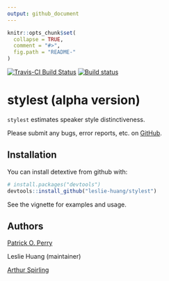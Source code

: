 ```yaml
---
output: github_document
---
```


<!-- README.md is generated from README.Rmd. Please edit that file -->

```r
knitr::opts_chunk$set(
  collapse = TRUE,
  comment = "#>",
  fig.path = "README-"
)
```

[![Travis-CI Build Status](https://travis-ci.org/leslie-huang/stylest.svg?branch=master)](https://travis-ci.org/leslie-huang/stylest) [![Build status](https://ci.appveyor.com/api/projects/status/384insyingv6jcg2?svg=true)](https://ci.appveyor.com/project/leslie-huang/stylest)

# stylest (alpha version)

`stylest` estimates speaker style distinctiveness.

Please submit any bugs, error reports, etc. on <a href="https://github.com/leslie-huang/stylest/issues">GitHub</a>.

## Installation

You can install detextive from github with:

```r
# install.packages("devtools")
devtools::install_github("leslie-huang/stylest")
```

See the vignette for examples and usage.

## Authors

<a href="https://github.com/patperry">Patrick O. Perry</a>

Leslie Huang (maintainer)

<a href="https://github.com/ArthurSpirling/">Arthur Spirling</a>

